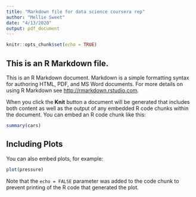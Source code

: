```yaml
---
title: "Markdown file for data science coursera rep"
author: "Mellie Sweet"
date: "4/13/2020"
output: pdf_document
---
```


```r
knitr::opts_chunk$set(echo = TRUE)
```

## This is an R Markdown file.

This is an R Markdown document. Markdown is a simple formatting syntax for authoring HTML, PDF, and MS Word documents. For more details on using R Markdown see <http://rmarkdown.rstudio.com>.

When you click the **Knit** button a document will be generated that includes both content as well as the output of any embedded R code chunks within the document. You can embed an R code chunk like this:

```r
summary(cars)
```

## Including Plots

You can also embed plots, for example:

```r
plot(pressure)
```

Note that the `echo = FALSE` parameter was added to the code chunk to prevent printing of the R code that generated the plot.
